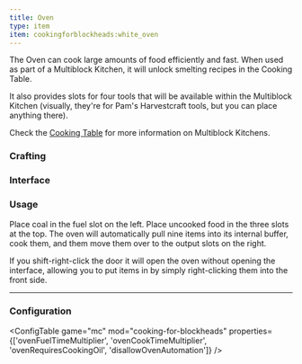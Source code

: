 ```yaml
---
title: Oven
type: item
item: cookingforblockheads:white_oven
---
```


The Oven can cook large amounts of food efficiently and fast. When used as part of a Multiblock Kitchen, it will unlock smelting recipes in the Cooking Table.

It also provides slots for four tools that will be available within the Multiblock Kitchen (visually, they're for Pam's Harvestcraft tools, but you can place anything there).

Check the [Cooking Table](../cooking_table) for more information on Multiblock Kitchens.

### Crafting

<RecipeContainer>
    <CraftingRecipe recipe="cookingforblockheads:white_oven"/>
    <CraftingRecipe recipe="cookingforblockheads:dye_white_oven"/>
    <CraftingRecipe recipe="cookingforblockheads:dye_black_oven" />
    <CraftingRecipe recipe="cookingforblockheads:dye_blue_oven" />
    <CraftingRecipe recipe="cookingforblockheads:dye_brown_oven" />
    <CraftingRecipe recipe="cookingforblockheads:dye_cyan_oven" />
    <CraftingRecipe recipe="cookingforblockheads:dye_gray_oven" />
    <CraftingRecipe recipe="cookingforblockheads:dye_green_oven" />
    <CraftingRecipe recipe="cookingforblockheads:dye_light_blue_oven" />
    <CraftingRecipe recipe="cookingforblockheads:dye_light_gray_oven" />
    <CraftingRecipe recipe="cookingforblockheads:dye_lime_oven" />
    <CraftingRecipe recipe="cookingforblockheads:dye_magenta_oven" />
    <CraftingRecipe recipe="cookingforblockheads:dye_orange_oven" />
    <CraftingRecipe recipe="cookingforblockheads:dye_pink_oven" />
    <CraftingRecipe recipe="cookingforblockheads:dye_purple_oven" />
    <CraftingRecipe recipe="cookingforblockheads:dye_red_oven" />
    <CraftingRecipe recipe="cookingforblockheads:dye_white_oven" />
    <CraftingRecipe recipe="cookingforblockheads:dye_yellow_oven" />
</RecipeContainer>

### Interface

<InterfaceScreen screen={ovenImage.src}>
<InterfaceArea x="12" y="34" width="40" height="148" name="Tool Slots" color="orange"/>
<InterfaceArea x="164" y="34" width="112" height="40" name="Input Slots" color="aqua"/>
<InterfaceArea x="118" y="114" width="40" height="40" name="Fuel Slots" color="red"/>
<InterfaceArea x="280" y="78" width="40" height="112" name="Output Slots" color="lime"/>
<InterfaceArea x="164" y="78" width="112" height="112" name="Buffer Slots" color="yellow"/>
<InterfaceArea x="56" y="218" width="328" height="112" name="Player Inventory" color="purple"/>
<InterfaceArea x="56" y="334" width="328" height="40" name="Player Hotbar" color="purple"/>
</InterfaceScreen>

### Usage

Place coal in the fuel slot on the left. Place uncooked food in the three slots at the top. The oven will automatically pull nine items into its internal buffer, cook them, and them move them over to the output slots on the right.

If you shift-right-click the door it will open the oven without opening the interface, allowing you to put items in by simply right-clicking them into the front side.

---

### Configuration

<ConfigTable game="mc" mod="cooking-for-blockheads" properties={['ovenFuelTimeMultiplier', 'ovenCookTimeMultiplier', 'ovenRequiresCookingOil', 'disallowOvenAutomation']} />
